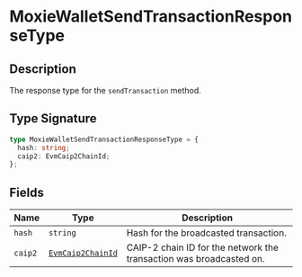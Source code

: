 # MoxieWalletSendTransactionResponseType

## Description

The response type for the `sendTransaction` method.

## Type Signature

```ts
type MoxieWalletSendTransactionResponseType = {
  hash: string;
  caip2: EvmCaip2ChainId;
};
```

## Fields

| Name    | Type                                       | Description                                                         |
| ------- | ------------------------------------------ | ------------------------------------------------------------------- |
| `hash`  | `string`                                   | Hash for the broadcasted transaction.                               |
| `caip2` | [`EvmCaip2ChainId`](./evmcaip2chainId.mdx) | CAIP-2 chain ID for the network the transaction was broadcasted on. |
